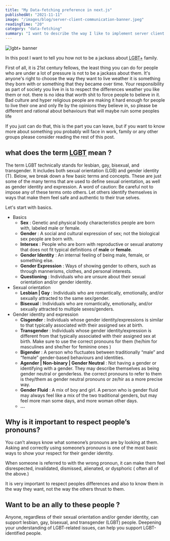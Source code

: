 ```yaml
---
title: "My Data-fetching preference in next.js"
publishedAt: "2021-11-11"
image: "/images/blog/server-client-communication-banner.jpeg"
readingTime: "20"
category: "data-fetching"
summary: "I want to describe the way I like to implement server client communication in my next.js apps."
---
```


<Div
  position="relative"
  height="600px"
  width="100%"
  curve="sm"
  overflow="hidden"
  my="4"
>
  <Image
    alt="lgbt+ banner"
    src="/images/blog/server-client-communication-banner.png"
    layout="fill"
    fit="cover"
    placeholder="blur"
    blurDataURL="/images/blog/server-client-communication-banner.png"
    priority
  />
</Div>

In this post I want to tell you how not to be a jackass about <abbr title="Lesbian, Gay, Bisexual, Transgender, ...">LGBT+</abbr> family.

First of all, it is 21st century fellows, the least thing you can do for people who are under a lot of pressure is not to be a jackass about them. It's anyone's right to choose the way they want to live weather it is something they born with or something that they became over time.
Your responsibility as part of society you live in is to respect the differences weather you like them or not.
there is no idea that worth shit to force people to believe in it.
Bad culture and hyper religious people are making it hard enough for people to live their one and only lfe by the opinions they believe in, so please be different and rational about behaviours that will maybe ruin some peoples life

If you just can do that, this is the part you can leave, but if you want to know more about something you probably will face in work, family or any other groups please consider reading the rest of this post.

## what does the term <abbr title="Lesbian, Gay, Bisexual, Transgender, ...">**LGBT**</abbr> mean ?

The term LGBT technically stands for lesbian, gay, bisexual, and
transgender. It includes both sexual orientation (LGB) and gender identity
(T). Below, we break down a few basic terms and concepts. These are just some
of the many terms that are used to define sexual orientation, as well as
gender identity and expression. A word of caution: Be careful not to impose
any of these terms onto others. Let others identify themselves in ways that
make them feel safe and authentic to their true selves.

Let's start with basics.

- Basics
  - **Sex** : Genetic and physical body characteristics people are born with, labeled male or female.
  - **Gender** : A social and cultural expression of sex; not the biological sex people are born with.
  - **Intersex** : People who are born with reproductive or sexual anatomy that does not fit typical definitions of **male** or **female**.
  - **Gender Identity** : An internal feeling of being male, female, or something else.
  - **Gender Expression** : Ways of showing gender to others, such as through mannerisms, clothes, and personal interests.
  - **Questioning** : Individuals who are unsure about their sexual orientation and/or gender identity.
- Sexual orientation
  - **Lesbian | Gay** : Individuals who are romantically, emotionally, and/or sexually attracted to the same sex/gender.
  - **Bisexual** : Individuals who are romantically, emotionally, and/or sexually attracted to multiple sexes/genders.
- Gender identity and expression
  - **Cisgender** : Individuals whose gender identity/expressions is similar to that typically associated with their assigned sex at birth.
  - **Transgender** : Individuals whose gender identity/expression is different from that typically associated with their assigned sex at birth. Make sure to use the correct pronouns for them (he/him for masculines and she/her for feminine ones )
  - **Bigender** : A person who fluctuates between traditionally “male” and “female” gender-based behaviours and identities.
  - **Agender | Non-binary | Gender Neutral** : Not having a gender or identifying with a gender. They may describe themselves as being gender neutral or genderless. the correct pronouns to refer to them is they/them as gender neutral pronouns or ze/hir as a more precise way.
  - **Gender Fluid** : A mix of boy and girl. A person who is gender fluid may always feel like a mix of the two traditional genders, but may feel more man some days, and more woman other days.
  - **...**

## Why is it important to respect people’s pronouns?

You can’t always know what someone’s pronouns are by looking at them. Asking and correctly using someone’s pronouns is one of the most basic ways to show your respect for their gender identity.

When someone is referred to with the wrong pronoun, it can make them feel disrespected, invalidated, dismissed, alienated, or dysphoric ( often all of the above.)

It is very important to respect peoples differences and also to know them in the way they want, not the way the others thrust to them.

## Want to be an ally to these people ?

Anyone, regardless of their sexual orientation and/or gender identity, can support lesbian, gay, bisexual, and transgender (LGBT) people. Deepening your understanding of LGBT-related issues, can help you support LGBT-identified people.
